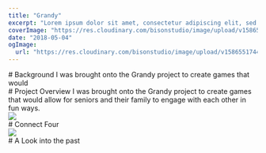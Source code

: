 ```yaml
---
title: "Grandy"
excerpt: "Lorem ipsum dolor sit amet, consectetur adipiscing elit, sed do eiusmod tempor incididunt ut labore et dolore magna aliqua. Praesent elementum facilisis leo vel fringilla est ullamcorper eget. At imperdiet dui accumsan sit amet nulla facilities morbi tempus."
coverImage: "https://res.cloudinary.com/bisonstudio/image/upload/v1586551744/Portfolio/grandy/grandy.jpg"
date: "2018-05-04"
ogImage:
  url: "https://res.cloudinary.com/bisonstudio/image/upload/v1586551744/Portfolio/grandy/grandy.jpg"
---
```



<Section>
  <FIP>
    # Background 
  </FIP>
  <FIP>
    I was brought onto the Grandy project to create games that would 
  </FIP>
</Section>


<Section>
  <FIP>
    # Project Overview 
  </FIP>
  <FIP>
    I was brought onto the Grandy project to create games that would allow for seniors and their family to engage with
    each other in fun ways.
  </FIP>
</Section>


<Section>
  <FIP>
    <img src="https://res.cloudinary.com/bisonstudio/image/upload/v1587502192/Portfolio/grandy/grandy_games_page_jen.png" />
  </FIP>
</Section>

<Section>
  <FIP>
    # Connect Four
  </FIP>
</Section>

<Section>
  <FIP>
    <img src="https://res.cloudinary.com/bisonstudio/image/upload/c_scale,h_720/v1587501624/Portfolio/grandy/localhost_3000_accounts_5169168353591296_games_iPhone_X.png" />
  </FIP>
</Section>

<Section>
  <FIP>
    # A Look into the past
  </FIP>
</Section>

<Section>
  <FIP>
    <ImageSlider slides={[
      "v1587501585/Portfolio/grandy/lvh.me_3000_accounts_6294039112450048_dropfour_5.png", 
      "v1587501580/Portfolio/grandy/lvh.me_3000_accounts_6294039112450048_lifestory_1.png", 
      "v1587501990/Portfolio/grandy/lvh.me_3000_accounts_6294039112450048_lifestory_4.png"
      ]} />
  </FIP>
</Section>


